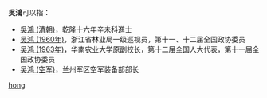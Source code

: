 '''吳鴻'''可以指：
* [[吳鴻_(清朝)|吳鴻 (清朝)]]，乾隆十六年辛未科進士
* [[吴鸿_(1960年)|吴鸿 (1960年)]]，浙江省林业局一级巡视员，第十一、十二届全国政协委员
* [[吴鸿_(1963年)|吴鸿 (1963年)]]，华南农业大学原副校长，第十二届全国人大代表，第十一届全国政协委员
* [[吴鸿_(空军)|吴鸿 (空军)]]，兰州军区空军装备部部长

{{disambig}}

[[Category:二字吴姓人名消歧义|hong]]